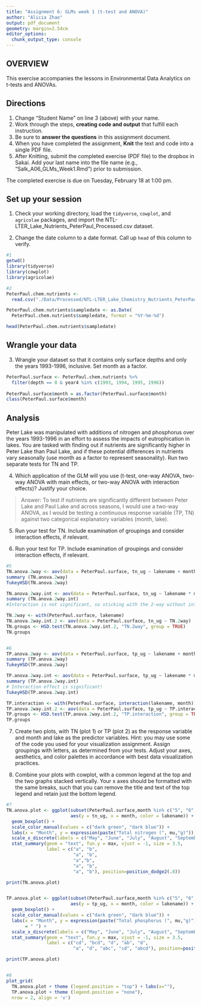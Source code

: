 ```yaml
---
title: "Assignment 6: GLMs week 1 (t-test and ANOVA)"
author: "Alicia Zhao"
output: pdf_document
geometry: margin=2.54cm
editor_options: 
  chunk_output_type: console
---
```


## OVERVIEW

This exercise accompanies the lessons in Environmental Data Analytics on t-tests and ANOVAs. 

## Directions
1. Change "Student Name" on line 3 (above) with your name.
3. Work through the steps, **creating code and output** that fulfill each instruction.
4. Be sure to **answer the questions** in this assignment document.
6. When you have completed the assignment, **Knit** the text and code into a single PDF file.
8. After Knitting, submit the completed exercise (PDF file) to the dropbox in Sakai. Add your last name into the file name (e.g., "Salk_A06_GLMs_Week1.Rmd") prior to submission.

The completed exercise is due on Tuesday, February 18 at 1:00 pm.

## Set up your session

1. Check your working directory, load the `tidyverse`, `cowplot`, and `agricolae` packages, and import the NTL-LTER_Lake_Nutrients_PeterPaul_Processed.csv dataset. 

2. Change the date column to a date format. Call up `head` of this column to verify.


```r
#1
getwd()
library(tidyverse)
library(cowplot)
library(agricolae)

#2
PeterPaul.chem.nutrients <- 
  read.csv("./Data/Processed/NTL-LTER_Lake_Chemistry_Nutrients_PeterPaul_Processed.csv")

PeterPaul.chem.nutrients$sampledate <- as.Date(
  PeterPaul.chem.nutrients$sampledate, format = "%Y-%m-%d")

head(PeterPaul.chem.nutrients$sampledate)

```


## Wrangle your data

3. Wrangle your dataset so that it contains only surface depths and only the years 1993-1996, inclusive. Set month as a factor.
```r

PeterPaul.surface <- PeterPaul.chem.nutrients %>%
  filter(depth == 0 & year4 %in% c(1993, 1994, 1995, 1996))
 
PeterPaul.surface$month = as.factor(PeterPaul.surface$month)
class(PeterPaul.surface$month)

```

## Analysis

Peter Lake was manipulated with additions of nitrogen and phosphorus over the years 1993-1996 in an effort to assess the impacts of eutrophication in lakes. You are tasked with finding out if nutrients are significantly higher in Peter Lake than Paul Lake, and if these potential differences in nutrients vary seasonally (use month as a factor to represent seasonality). Run two separate tests for TN and TP.

4. Which application of the GLM will you use (t-test, one-way ANOVA, two-way ANOVA with main effects, or two-way ANOVA with interaction effects)? Justify your choice.

> Answer: To test if nutrients are significantly different between Peter Lake and Paul Lake and across seasons, I would use a two-way ANOVA, as I would be testing a continuous response variable (TP, TN) against two categorical explanatory variables (month, lake).

5. Run your test for TN. Include examination of groupings and consider interaction effects, if relevant.

6. Run your test for TP. Include examination of groupings and consider interaction effects, if relevant.

```r
#5
TN.anova.2way <- aov(data = PeterPaul.surface, tn_ug ~ lakename + month)
summary (TN.anova.2way)
TukeyHSD(TN.anova.2way)

TN.anova.2way.int <- aov(data = PeterPaul.surface, tn_ug ~ lakename * month)
summary (TN.anova.2way.int)
#Interaction is not significant, so sticking with the 2-way without interaction effect.

TN.2way <- with(PeterPaul.surface, lakename)
TN.anova.2way.int.2 <- aov(data = PeterPaul.surface, tn_ug ~ TN.2way)
TN.groups <- HSD.test(TN.anova.2way.int.2, "TN.2way", group = TRUE)
TN.groups


#6
TP.anova.2way <- aov(data = PeterPaul.surface, tp_ug ~ lakename + month)
summary (TP.anova.2way)
TukeyHSD(TP.anova.2way)

TP.anova.2way.int <- aov(data = PeterPaul.surface, tp_ug ~ lakename * month)
summary (TP.anova.2way.int)
# Interaction effect is significant!
TukeyHSD(TP.anova.2way.int)

TP.interaction <- with(PeterPaul.surface, interaction(lakename, month))
TP.anova.2way.int.2 <- aov(data = PeterPaul.surface, tp_ug ~ TP.interaction)
TP.groups <- HSD.test(TP.anova.2way.int.2, "TP.interaction", group = TRUE)
TP.groups

```

7. Create two plots, with TN (plot 1) or TP (plot 2) as the response variable and month and lake as the predictor variables. Hint: you may use some of the code you used for your visualization assignment. Assign groupings with letters, as determined from your tests. Adjust your axes, aesthetics, and color palettes in accordance with best data visualization practices.

8. Combine your plots with cowplot, with a common legend at the top and the two graphs stacked vertically. Your x axes should be formatted with the same breaks, such that you can remove the title and text of the top legend and retain just the bottom legend. 

```r
#7
TN.anova.plot <- ggplot(subset(PeterPaul.surface,month %in% c("5", "6","7","8","9") ),
                        aes(y = tn_ug, x = month, color = lakename)) +
  geom_boxplot() + 
  scale_color_manual(values = c("dark green", "dark blue")) +
  labs(x = "Month", y = expression(paste("Total nitrogen (", mu,"g)")), color = " ") + 
  scale_x_discrete(labels = c("May", "June", "July", "August", "September")) +
  stat_summary(geom = "text", fun.y = max, vjust = -1, size = 3.5,
               label = c("a", "b", 
                         "a", "b", 
                         "a","b",
                         "a", "b",
                         "a", "b"), position=position_dodge2(.8))

print(TN.anova.plot)


TP.anova.plot <- ggplot(subset(PeterPaul.surface,month %in% c("5", "6","7","8","9")),
                        aes(y = tp_ug, x = month, color = lakename)) +
  geom_boxplot() + 
  scale_color_manual(values = c("dark green", "dark blue")) +
  labs(x = "Month", y = expression(paste("Total phosphorus (", mu,"g)")), color
       = " ") + 
  scale_x_discrete(labels = c("May", "June", "July", "August", "September")) + 
  stat_summary(geom = "text", fun.y = max, vjust = -1, size = 3.5,
               label = c("cd", "bcd", "d", "ab", "d",
                         "a", "d", "abc", "cd", "abcd"), position=position_dodge2(.8))

print(TP.anova.plot)


#8
plot_grid(
  TN.anova.plot + theme (legend.position = "top") + labs(x=""),
  TP.anova.plot + theme (legend.position = "none"), 
  nrow = 2, align = 'v')

```




